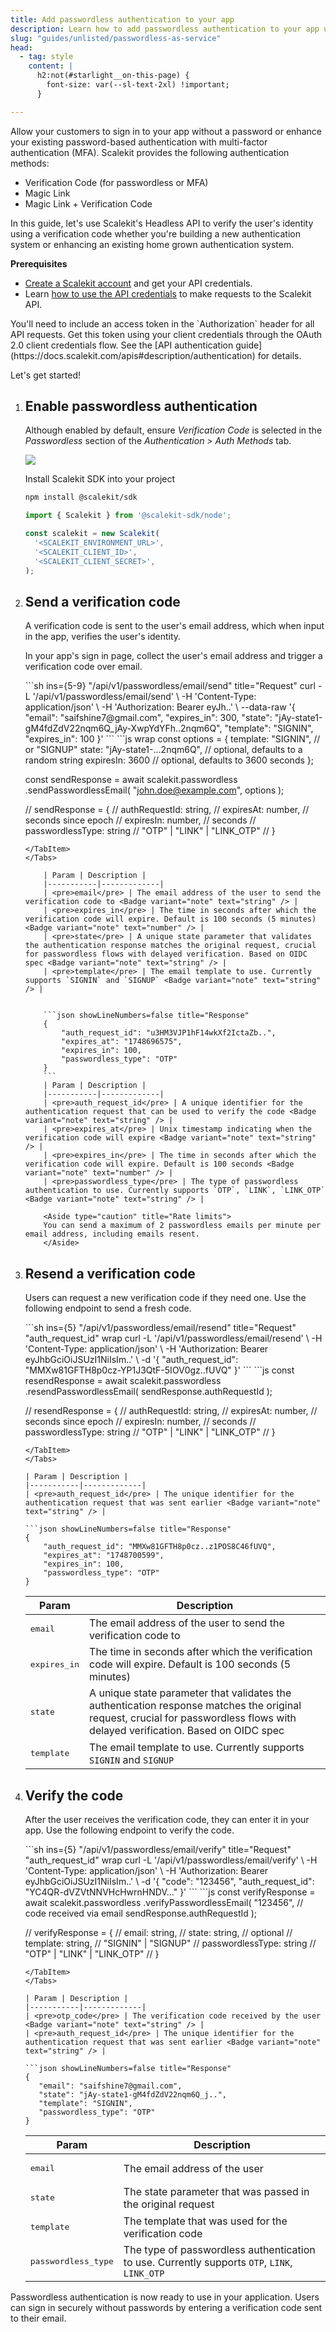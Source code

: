```yaml
---
title: Add passwordless authentication to your app
description: Learn how to add passwordless authentication to your app using our headless API solutions.
slug: "guides/unlisted/passwordless-as-service"
head:
  - tag: style
    content: |
      h2:not(#starlight__on-this-page) {
        font-size: var(--sl-text-2xl) !important;
      }

---
```




Allow your customers to sign in to your app without a password or enhance your existing password-based authentication with multi-factor authentication (MFA). Scalekit provides the following authentication methods:

- Verification Code (for passwordless or MFA)
- Magic Link <Badge variant="note" text="Coming soon" />
- Magic Link + Verification Code <Badge variant="note" text="Coming soon" />

In this guide, let's use Scalekit's Headless API to verify the user's identity using a verification code whether you're building a new authentication system or enhancing an existing home grown authentication system.

**Prerequisites**

- [Create a Scalekit account](https://app.scalekit.com/ws/signup) and get your API credentials.
- Learn [how to use the API credentials](https://docs.scalekit.com/apis#description/authentication) to make requests to the Scalekit API.

<Aside type="note" title="API Authentication">
You'll need to include an access token in the `Authorization` header for all API requests. Get this token using your client credentials through the OAuth 2.0 client credentials flow. See the [API authentication guide](https://docs.scalekit.com/apis#description/authentication) for details.
</Aside>

Let's get started!

<Steps>

1. ## Enable passwordless authentication

    Although enabled by default, ensure _Verification Code_ is selected in the _Passwordless_ section of the _Authentication > Auth Methods_ tab.

    ![](@/assets/docs/unlisted/passwordless/1.png)

    Install Scalekit SDK into your project

    ```sh showLineNumbers=false
    npm install @scalekit/sdk
    ```

    ```js showLineNumbers=false
    import { Scalekit } from '@scalekit-sdk/node';

    const scalekit = new Scalekit(
      '<SCALEKIT_ENVIRONMENT_URL>',
      '<SCALEKIT_CLIENT_ID>',
      '<SCALEKIT_CLIENT_SECRET>',
    );
    ```


2. ## Send a verification code

   A verification code is sent to the user's email address, which when input in the app, verifies the user's identity.

   In your app's sign in page, collect the user's email address and trigger a verification code over email.

   <Tabs syncKey='tech-stack'>
    <TabItem label="Curl">
    ```sh ins={5-9} "/api/v1/passwordless/email/send" title="Request"
    curl -L '<SCALEKIT_ENVIRONMENT_URL>/api/v1/passwordless/email/send' \
    -H 'Content-Type: application/json' \
    -H 'Authorization: Bearer eyJh..' \
    --data-raw '{
        "email": "saifshine7@gmail.com",
        "expires_in": 300,
        "state": "jAy-state1-gM4fdZdV22nqm6Q_jAy-XwpYdYFh..2nqm6Q",
        "template": "SIGNIN",
        "expires_in": 100
    }'
    ```

    </TabItem>
    <TabItem label="Node.js">
    ```js wrap
    const options = {
      template: "SIGNIN", // or "SIGNUP"
      state: "jAy-state1-...2nqm6Q", // optional, defaults to a random string
      expiresIn: 3600 // optional, defaults to 3600 seconds
    };

    const sendResponse = await scalekit.passwordless
      .sendPasswordlessEmail(
        "john.doe@example.com",
        options
    );

    // sendResponse = {
    //   authRequestId: string,
    //   expiresAt: number,    // seconds since epoch
    //   expiresIn: number,    // seconds
    //   passwordlessType: string  // "OTP" | "LINK" | "LINK_OTP"
    // }
    ```
    </TabItem>
   </Tabs>

        | Param | Description |
        |-----------|-------------|
        | <pre>email</pre> | The email address of the user to send the verification code to <Badge variant="note" text="string" /> |
        | <pre>expires_in</pre> | The time in seconds after which the verification code will expire. Default is 100 seconds (5 minutes) <Badge variant="note" text="number" /> |
        | <pre>state</pre> | A unique state parameter that validates the authentication response matches the original request, crucial for passwordless flows with delayed verification. Based on OIDC spec <Badge variant="note" text="string" /> |
        | <pre>template</pre> | The email template to use. Currently supports `SIGNIN` and `SIGNUP` <Badge variant="note" text="string" /> |


        ```json showLineNumbers=false title="Response"
        {
            "auth_request_id": "u3HM3VJP1hF14wkXf2IctaZb..",
            "expires_at": "1748696575",
            "expires_in": 100,
            "passwordless_type": "OTP"
        }
        ```
        | Param | Description |
        |-----------|-------------|
        | <pre>auth_request_id</pre> | A unique identifier for the authentication request that can be used to verify the code <Badge variant="note" text="string" /> |
        | <pre>expires_at</pre> | Unix timestamp indicating when the verification code will expire <Badge variant="note" text="string" /> |
        | <pre>expires_in</pre> | The time in seconds after which the verification code will expire. Default is 100 seconds <Badge variant="note" text="number" /> |
        | <pre>passwordless_type</pre> | The type of passwordless authentication to use. Currently supports `OTP`, `LINK`, `LINK_OTP` <Badge variant="note" text="string" /> |

        <Aside type="caution" title="Rate limits">
        You can send a maximum of 2 passwordless emails per minute per email address, including emails resent.
        </Aside>

3. ## Resend a verification code

   Users can request a new verification code if they need one. Use the following endpoint to send a fresh code.

   <Tabs syncKey='tech-stack'>
    <TabItem label="Curl">
    ```sh ins={5} "/api/v1/passwordless/email/resend" title="Request" "auth_request_id" wrap
    curl -L '<SCALEKIT_ENVIRONMENT_URL>/api/v1/passwordless/email/resend' \
    -H 'Content-Type: application/json' \
    -H 'Authorization: Bearer eyJhbGciOiJSUzI1NiIsIm..' \
    -d '{
        "auth_request_id": "MMXw81GFTH8p0cz-YP1J3QtF-5IOV0gz..fUVQ"
    }'
    ```

    </TabItem>
    <TabItem label="Node.js">
    ```js
    const resendResponse = await scalekit.passwordless
    .resendPasswordlessEmail(
        sendResponse.authRequestId
    );

    // resendResponse = {
    //   authRequestId: string,
    //   expiresAt: number,    // seconds since epoch
    //   expiresIn: number,    // seconds
    //   passwordlessType: string  // "OTP" | "LINK" | "LINK_OTP"
    // }
    ```
    </TabItem>
   </Tabs>

   | Param | Description |
   |-----------|-------------|
   | <pre>auth_request_id</pre> | The unique identifier for the authentication request that was sent earlier <Badge variant="note" text="string" /> |

    ```json showLineNumbers=false title="Response"
    {
        "auth_request_id": "MMXw81GFTH8p0cz..z1POS8C46fUVQ",
        "expires_at": "1748700599",
        "expires_in": 100,
        "passwordless_type": "OTP"
    }
    ```

    | Param | Description |
    |-----------|-------------|
    | <pre>email</pre> | The email address of the user to send the verification code to <Badge variant="note" text="string" /> |
    | <pre>expires_in</pre> | The time in seconds after which the verification code will expire. Default is 100 seconds (5 minutes) <Badge variant="note" text="number" /> |
    | <pre>state</pre> | A unique state parameter that validates the authentication response matches the original request, crucial for passwordless flows with delayed verification. Based on OIDC spec <Badge variant="note" text="string" /> |
    | <pre>template</pre> | The email template to use. Currently supports `SIGNIN` and `SIGNUP` <Badge variant="note" text="string" /> |

4. ## Verify the code

   After the user receives the verification code, they can enter it in your app. Use the following endpoint to verify the code.

   <Tabs syncKey='tech-stack'>
    <TabItem label="Curl">
    ```sh ins={5} "/api/v1/passwordless/email/verify" title="Request" "auth_request_id" wrap
    curl -L '<SCALEKIT_ENVIRONMENT_URL>/api/v1/passwordless/email/verify' \
    -H 'Content-Type: application/json' \
    -H 'Authorization: Bearer eyJhbGciOiJSUzI1NiIsIm..' \
    -d '{
        "code": "123456",
        "auth_request_id": "YC4QR-dVZVtNNVHcHwrnHNDV..."
    }'
    ```

    </TabItem>
    <TabItem label="Node.js">
    ```js
    const verifyResponse = await scalekit.passwordless
    .verifyPasswordlessEmail(
        "123456", // code received via email
        sendResponse.authRequestId
    );

    // verifyResponse = {
    //   email: string,
    //   state: string,        // optional
    //   template: string,     // "SIGNIN" | "SIGNUP"
    //   passwordlessType: string // "OTP" | "LINK" | "LINK_OTP"
    // }
    ```
    </TabItem>
   </Tabs>

   | Param | Description |
   |-----------|-------------|
   | <pre>otp_code</pre> | The verification code received by the user <Badge variant="note" text="string" /> |
   | <pre>auth_request_id</pre> | The unique identifier for the authentication request that was sent earlier <Badge variant="note" text="string" /> |

   ```json showLineNumbers=false title="Response"
   {
       "email": "saifshine7@gmail.com",
       "state": "jAy-state1-gM4fdZdV22nqm6Q_j..",
       "template": "SIGNIN",
       "passwordless_type": "OTP"
   }
   ```

   | Param | Description |
   |-----------|-------------|
   | <pre>email</pre> | The email address of the user <Badge variant="note" text="string" /> |
   | <pre>state</pre> | The state parameter that was passed in the original request <Badge variant="note" text="string" /> |
   | <pre>template</pre> | The template that was used for the verification code <Badge variant="note" text="string" /> |
   | <pre>passwordless_type</pre> | The type of passwordless authentication to use. Currently supports `OTP`, `LINK`, `LINK_OTP` <Badge variant="note" text="string" /> |

</Steps>

Passwordless authentication is now ready to use in your application. Users can sign in securely without passwords by entering a verification code sent to their email.

<LinkCard
  title="Need more help?"
  href="/support/contact-us"
  description="Reach out to us for any questions or support"
/>
